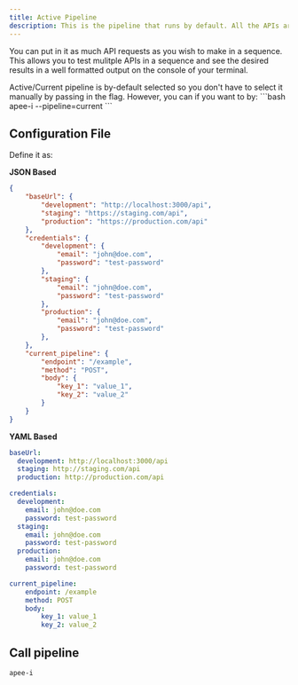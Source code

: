 ```yaml
---
title: Active Pipeline
description: This is the pipeline that runs by default. All the APIs are executed in a sequence one by one ensuring the desired behaviour.
---
```


You can put in it as much API requests as you wish to make in a sequence. This allows you to test mulitple APIs in a sequence and see the desired
results in a well formatted output on the console of your terminal.

<Note title="Note" type="success">
	Active/Current pipeline is by-default selected so you don't have to select it manually by passing in the flag. However, you can if you want to
	by:
	```bash
	apee-i --pipeline=current
	```
</Note>

## Configuration File

Define it as:

**JSON Based**
```json {21-27}
{
	"baseUrl": {
		"development": "http://localhost:3000/api",
		"staging": "https://staging.com/api",
		"production": "https://production.com/api"
	},
	"credentials": {
		"development": {
			"email": "john@doe.com",
			"password": "test-password"
		},
		"staging": {
			"email": "john@doe.com",
			"password": "test-password"
		},
		"production": {
			"email": "john@doe.com",
			"password": "test-password"
		},
	},
	"current_pipeline": {
		"endpoint": "/example",
 		"method": "POST",
		"body": {
			"key_1": "value_1",
			"key_2": "value_2"
		}
	}
}
```

**YAML Based**
```yaml {17-22}
baseUrl:
  development: http://localhost:3000/api
  staging: http://staging.com/api
  production: http://production.com/api

credentials:
  development:
    email: john@doe.com
    password: test-password
  staging:
    email: john@doe.com
    password: test-password
  production:
    email: john@doe.com
    password: test-password

current_pipeline:
	endpoint: /example
	method: POST
	body:
		key_1: value_1
		key_2: value_2
```

## Call pipeline

```bash
apee-i
```


